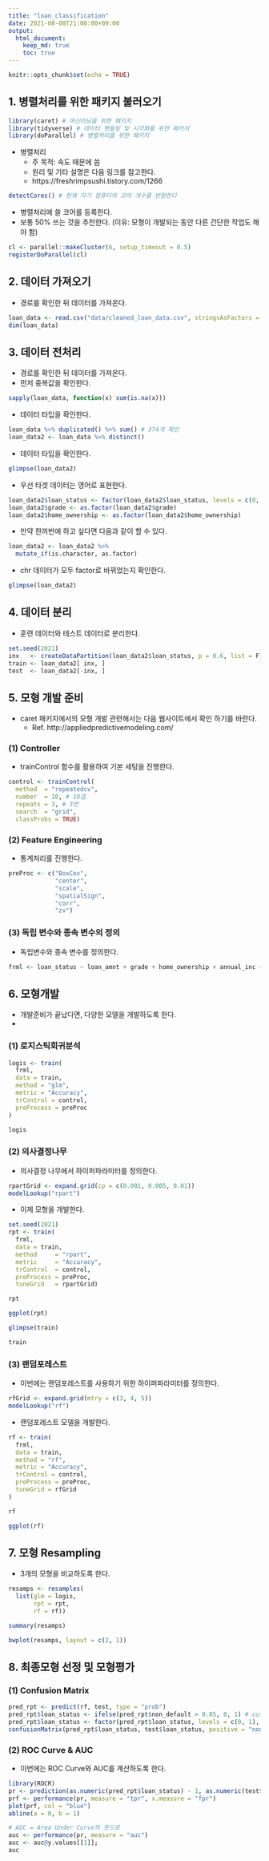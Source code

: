 ```yaml
---
title: "loan_classification"
date: 2021-08-08T21:00:00+09:00
output: 
  html_document: 
    keep_md: true
    toc: true
---
```


```r
knitr::opts_chunk$set(echo = TRUE)
```

## 1. 병렬처리를 위한 패키지 불러오기

```r
library(caret) # 머신러닝을 위한 패키지
library(tidyverse) # 데이터 핸들링 및 시각화를 위한 패키지
library(doParallel) # 병렬처리를 위한 패키지
```

- 병렬처리
  + 주 목적: 속도 때문에 씀
  + 원리 및 기타 설명은 다음 링크를 참고한다. 
  + https://freshrimpsushi.tistory.com/1266

```r
detectCores() # 현재 자기 컴퓨터의 코어 개수를 반환한다
```

- 병렬처리에 쓸 코어를 등록한다. 
- 보통 50% 쓰는 것을 추천한다. (이유: 모형이 개발되는 동안 다른 간단한 작업도 해야 함)

```r
cl <- parallel::makeCluster(6, setup_timeout = 0.5)
registerDoParallel(cl)
```

## 2. 데이터 가져오기
- 경로를 확인한 뒤 데이터를 가져온다. 

```r
loan_data <- read.csv("data/cleaned_loan_data.csv", stringsAsFactors = FALSE)
dim(loan_data)
```

## 3. 데이터 전처리
- 경로를 확인한 뒤 데이터를 가져온다. 
- 먼저 중복값을 확인한다. 
```r
sapply(loan_data, function(x) sum(is.na(x)))
```

- 데이터 타입을 확인한다. 
```r
loan_data %>% duplicated() %>% sum() # 374개 확인
loan_data2 <- loan_data %>% distinct()
```

- 데이터 타입을 확인한다. 
```r
glimpse(loan_data2)
```

- 우선 타겟 데이터는 영어로 표현한다. 
```r
loan_data2$loan_status <- factor(loan_data2$loan_status, levels = c(0, 1), labels = c("non_default", "default"))
loan_data2$grade <- as.factor(loan_data2$grade)
loan_data2$home_ownership <- as.factor(loan_data2$home_ownership)
```

- 만약 한꺼번에 하고 싶다면 다음과 같이 할 수 있다. 
```r
loan_data2 <- loan_data2 %>% 
  mutate_if(is.character, as.factor)
```

- chr 데이터가 모두 factor로 바뀌었는지 확인한다. 
```r
glimpse(loan_data2)
```

## 4. 데이터 분리
- 훈련 데이터와 테스트 데이터로 분리한다. 
```r
set.seed(2021)
inx   <- createDataPartition(loan_data2$loan_status, p = 0.6, list = F)
train <- loan_data2[ inx, ]
test  <- loan_data2[-inx, ]
```


## 5. 모형 개발 준비
- caret 패키지에서의 모형 개발 관련해서는 다음 웹사이트에서 확인 하기를 바란다. 
  + Ref. http://appliedpredictivemodeling.com/
  
### (1) Controller 
- trainControl 함수를 활용하여 기본 세팅을 진행한다. 

```r
control <- trainControl(
  method  = "repeatedcv",
  number  = 10, # 10겹
  repeats = 3, # 3번
  search  = "grid",
  classProbs = TRUE)
```

### (2) Feature Engineering
- 통계처리를 진행한다. 
```r
preProc <- c("BoxCox", 
             "center",
             "scale",
             "spatialSign",
             "corr",
             "zv")
```

### (3) 독립 변수와 종속 변수의 정의
-  독립변수와 종속 변수를 정의한다. 

```r
frml <- loan_status ~ loan_amnt + grade + home_ownership + annual_inc + age + emp_cat + ir_cat
```

## 6. 모형개발
- 개발준비가 끝났다면, 다양한 모델을 개발하도록 한다. 
- 

### (1) 로지스틱회귀분석
```r
logis <- train(
  frml, 
  data = train, 
  method = "glm", 
  metric = "Accuracy", 
  trControl = control, 
  preProcess = preProc
)

logis
```
### (2) 의사결정나무
- 의사결정 나무에서 하이퍼파라미터를 정의한다. 
```r
rpartGrid <- expand.grid(cp = c(0.001, 0.005, 0.01))
modelLookup("rpart")
```

- 이제 모형을 개발한다. 
```r
set.seed(2021)
rpt <- train(
  frml, 
  data = train,
  method     = "rpart",
  metric     = "Accuracy",
  trControl  = control,
  preProcess = preProc,
  tuneGrid   = rpartGrid)

rpt
```
```r
ggplot(rpt)
```

```r
glimpse(train)
```
```r
train
```


### (3) 랜덤포레스트
- 이번에는 랜덤포레스트를 사용하기 위한 하이퍼파라미터를 정의한다. 
```r
rfGrid <- expand.grid(mtry = c(3, 4, 5))
modelLookup("rf")
```



- 랜덤포레스트 모델을 개발한다. 
```r
rf <- train(
  frml, 
  data = train, 
  method = "rf", 
  metric = "Accuracy", 
  trControl = control, 
  preProcess = preProc, 
  tuneGrid = rfGrid
)

rf
```

```r
ggplot(rf)
```

## 7. 모형 Resampling
- 3개의 모형을 비교하도록 한다. 

```r
resamps <- resamples(
  list(glm = logis,
       rpt = rpt,
       rf = rf))

summary(resamps)
```

```r
bwplot(resamps, layout = c(2, 1))
```


## 8. 최종모형 선정 및 모형평가

### (1) Confusion Matrix
```r
pred_rpt <- predict(rf, test, type = "prob")
pred_rpt$loan_status <- ifelse(pred_rpt$non_default > 0.85, 0, 1) # cut-off를 조정하며 맞춰보자
pred_rpt$loan_status <- factor(pred_rpt$loan_status, levels = c(0, 1), labels = c("non_default", "default"))
confusionMatrix(pred_rpt$loan_status, test$loan_status, positive = "non_default")
```

### (2) ROC Curve & AUC 
- 이번에는 ROC Curve와 AUC를 계산하도록 한다. 

```r
library(ROCR)
pr <- prediction(as.numeric(pred_rpt$loan_status) - 1, as.numeric(test$loan_status) - 1)
prf <- performance(pr, measure = "tpr", x.measure = "fpr")
plot(prf, col = "blue")
abline(a = 0, b = 1)
```
```r
# AUC = Area Under Curve의 뜻으로
auc <- performance(pr, measure = "auc")
auc <- auc@y.values[[1]]; 
auc
```














